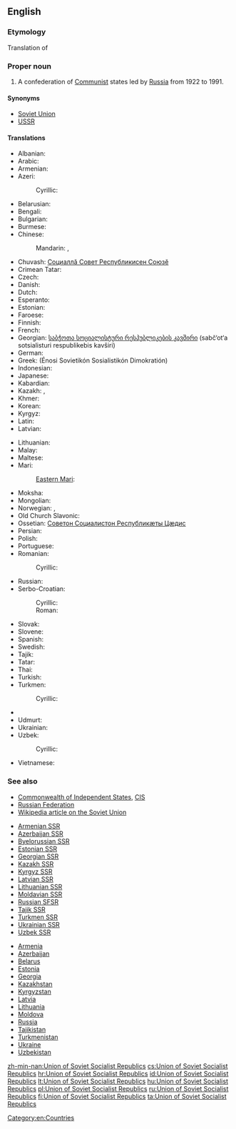 ==English==

===Etymology===
Translation of {{etyl|ru}} {{term|Союз Советских Социалистических Республик|tr=Soyuz Sovetskikh Sotsialisticheskikh Respublik}}

===Proper noun===
{{en-proper noun|head=[[union|Union]] of [[Soviet]] [[Socialist]] [[republic|Republic]]s}}

# A confederation of [[Communist]] states led by [[Russia]] from 1922 to 1991.

====Synonyms====
* [[Soviet Union]]
* [[USSR]]

====Translations====
{{trans-top|a confederation of Communist states}}
* Albanian: {{t-|sq|Bashkimi i Republikave Sovjetike Socialiste}}
* Arabic: {{t-|ar|الإتحاد الجمهوريات السوفيتية الاشتراكية|m|tr=al-ʾittiḥād al-jumhūriyyāt al-sūfiyatíyya al-ištirakíyya}}
* Armenian: {{t-|hy|Սովետական Սոցիալիստական Հանրապետությունների Միություն|tr=Sovetakan Soc'ialistakan Hanrapetut'yunneri Miut'yun}}
* Azeri: {{t-|az|Sovet Sosialist Respublikaları İttifaqı}}
*: Cyrillic: {{t-|az|Совет Сосиалист Республикалары Иттифагы|sc=Cyrl}}
* Belarusian: {{t-|be|Саюз Савецкіх Сацыялістычных Рэспублік|m|tr=Sajúz Savéckix Sacyjalistýčnyx Respúblik}}
* Bengali: {{t-|bn|সোভিয়েত সমাজতান্ত্রিক প্রজাতন্ত্রের ঐক্য|tr=sobhiyetô sômajôtantrikô prôjatôntrerô aikyô}}
* Bulgarian: {{t-|bg|Съюз на съветските социалистически републики|m|tr=Sǎjúz na sǎvétskite socialistíčeski repúbliki}}
* Burmese: {{t-|my|ဆိုဗီယက်ဆိုရှယ်လစ်သမတနိုင်ငံများပြည်ထောင်စု|alt=ဆို&#8203;ဗီ&#8203;ယက်&#8203;ဆို&#8203;ရှယ်&#8203;လစ်&#8203;သ&#8203;မ&#8203;တ&#8203;နိုင်&#8203;ငံ&#8203;များ&#8203;ပြည်&#8203;ထောင်&#8203;စု|tr=hsobiyet hsoshèlit thămăta. naingnganmya: pyidaungzu.|sc=Mymr}}
* Chinese:
*: Mandarin: {{t|cmn|蘇維埃社會主義共和國聯盟|sc=Hani}}, {{t|cmn|苏维埃社会主义共和国联盟|tr=Sūwéi'āi Shèhuìzhǔyì Gònghéguó Liánméng|sc=Hani}}
* Chuvash: [[Социаллă Совет Республикисен Союзĕ]]
* Crimean Tatar: {{tø|crh|Şuralar Sotsialistik Cumhuriyetler Birligi}}
* Czech: {{t+|cs|Svaz sovětských socialistických republik|m}}
* Danish: {{t-|da|Unionen af socialistiske sovjetrepublikker}}
* Dutch: {{t-|nl|Unie van Socialistische Sovjetrepublieken|f}}
* Esperanto: {{t-|eo|Unio de Sovetaj Socialismaj Respublikoj}}
* Estonian: {{t-|et|Nõukogude Sotsialistlike Vabariikide Liit}}
* Faroese: {{t-|fo|Sameindu sovjettisku sosialistisku lýðveldini|n|p}}
* Finnish: {{t+|fi|Sosialististen neuvostotasavaltojen liitto}}
* French: {{t+|fr|Union des Républiques Socialistes Soviétiques|f}}
* Georgian: [[საბჭოთა სოციალისტური რესპუბლიკების კავშირი]] (sabč‘ot‘a sotsialisturi respublikebis kavširi)
* German: {{t+|de|Union der Sozialistischen Sowjetrepubliken|f}}
* Greek: {{t-|el|Ένωση Σοβιετικών Σοσιαλιστικών Δημοκρατιών|f}} (Énosi Sovietikón Sosialistikón Dimokratión)
* Indonesian: {{t-|id|Republik Sosialis Uni Soviet}}
* Japanese: {{t-|ja|ソビエト社会主義共和国連邦|tr=Sobieto shakaishugi kyōwakoku renpō}}
* Kabardian: {{tø|kbd|Республикэ Совет Социал Зэгуэтхэр|tr=Respublikă Sovet Social Zăguătxăr|sc=Cyrl}}
* Kazakh: {{t|kk|Советтік Социалистік Республикалар Одағы|tr=Sovettik Socïalïstik Respublïkalar Odağı|sc=Cyrl}}, {{t-|kk|Кеңестік Социалистік Республикалар Одағы|tr=Keñestik Sotsïalïstik Respublïkalar Odağı|sc=Cyrl}}
* Khmer: {{t-|km|​សហភាព​សាធារណរដ្ឋ​សង្គមនិយម​សូវៀត|tr=saha pʰiep saatʰierea’na’ roat  sɑngkum ni’yum sooviet |sc=Khmr}}
* Korean: {{t+|ko|소비에트 사회주의 공화국 연방|tr=Sobieteu sahoejuui gonghwaguk yeonbang|sc=Hang}}
* Kyrgyz: {{t-|ky|Советтик Социалисттик Республикалар Союзу|tr=Sovettik Socialisttik Respublikalar Soyuzu|sc=Cyrl}}
* Latin: {{t-|la|Unio Rerum Publicarum Sovieticarum Socialisticarum|f}}
* Latvian: {{t-|lv|Padomju Sociālistisko Republiku Savienība}}
{{trans-mid}}
* Lithuanian: {{t+|lt|Tarybų Socialistinių Respublikų Sąjunga}}
* Malay: {{t-|ms|Kesatuan Republik Sosialis Soviet}}
* Maltese: {{t-|mt|L-Unjoni tar-Repubbliki Soċjoloġisti Sovjetiċi|f}}
* Mari:
*: [[Eastern Mari]]: {{tø|mhr|Совет Социализм Республик-влак Ушем|tr=Sovet Socializm Respublik-vlak Ušem|sc=Cyrl}}
* Moksha: {{tø|mdf|Советонь Социализмань Республикнень Соткс|tr=Sovetonj Socializmanj Respubliknenj Sotks|sc=Cyrl}}
* Mongolian: {{t-|mn|Зөвлөлт Социалист Бүгд Найрамдах Холбоот Улс|tr=Zövlölt Sotsialist Bügd Najramdah Holboot Uls|sc=Cyrl}}
* Norwegian: {{t-|no|Unionen av sosialistiske rådsrepublikker}}, {{t-|no|Samveldet av sosialistiske rådsrepublikker}}
* Old Church Slavonic: {{tø|cu|Съвѣтьскъ Социалистичьскъ Димократіи Съвѫзъ|m|tr=Sŭvětĭskŭ Socialističĭskŭ Dimokratii Sŭvǫzŭ|alt=Съвѣ́тьскъ Социали́стичьскъ Димократі́и Съвѫ́ꙁъ|sc=Cyrs}}
* Ossetian: [[Советон Социалистон Республикæты Цæдис]]
* Persian: {{t-|fa|اتحاد جماهیر شوروی سوسیالیستی|tr=ettehâd-e jamâhir-e šuravi-ye sosiyâlisti}}
* Polish: {{t+|pl|Związek Socjalistycznych Republik Radzieckich|m}}
* Portuguese: {{t-|pt|União das Repúblicas Socialistas Soviéticas|f}}
* Romanian: {{t-|ro|Uniunea Republicilor Sovietice Socialiste|f}}
*: Cyrillic: {{t-|ro|Униуня Републичилор Советиче Сочиалисте|f|sc=Cyrl}}
* Russian: {{t+|ru|Союз Советских Социалистических Республик|m|tr=Sojúz Sovétskix Socialistíčeskix Respúblik}}
* Serbo-Croatian:
*: Cyrillic: {{t-|sh|Савез Совјетских Социјалистичких Република|m|sc=Cyrl}}
*: Roman: {{t-|sh|Savez Sovjetskih Socijalističkih Republika|m}}
* Slovak: {{t-|sk|Zväz Sovietskych Socialistických Republík|m}}
* Slovene: {{t-|sl|Zveza sovjetskih socialističnih republik|f}}
* Spanish: {{t-|es|Unión de Repúblicas Socialistas Soviéticas|f}}
* Swedish: {{t-|sv|Socialistiska rådsrepublikernas union}}
* Tajik: {{t-|tg|Иттиҳоди Ҷумҳуриҳои Сосиалистии Шӯравӣ|tr=Ittihodi Jumhurihoi Sosialistii Šūravī|sc=Cyrl}}
* Tatar: {{t-|tt|Совет Социалистик Республикалар Союзы|tr=Sovet Socialistik Respublikalar Sojuzy|sc=Cyrl}}
* Thai: {{t-|th|สหภาพสาธารณรัฐสังคมนิยมโซเวียต|tr=sà-hà-pâap săa-taa-rá-ná rát săng-kom-ní-yom soh-wîat|sc=Thai}}
* Turkish: {{t+|tr|Sovyet Sosyalist Cumhuriyetler Birliği}}
* Turkmen: {{t-|tk|Sowet Sotsialistik Respublikalary Soýuzy}}
*: Cyrillic: {{t-|tk|Совет Социалистик Республикалары Союзы|sc=Cyrl}}
* {{trreq|Tuvan}}
* Udmurt: {{tø|udm|Советской Социалистической Республикаослэн Союззы|tr=Sovetskoj Socialističeskoj Respublikaoslèn Sojuzy|sc=Cyrl}}
* Ukrainian: {{t-|uk|Союз Радянських Соціалістичних Республік|m|tr=Sojúz Radjáns’kyx Socijalistýčnyx Respúblik}}
* Uzbek: {{t-|uz|Sovet Socialistik Respublikalari Ittifoqi}}
*: Cyrillic: {{t-|uz|Совет Социалистик Республикалари Иттифоқи|sc=Cyrl}}
* Vietnamese: {{t-|vi|Liên bang Cộng hòa Xã hội Chủ nghĩa Xô viết}}
{{trans-bottom}}

===See also===
* [[Commonwealth of Independent States]], [[CIS]]
* [[Russian Federation]]
* [[w:Soviet Union|Wikipedia article on the Soviet Union]]
{{top2}}
* [[Armenian SSR]]
* [[Azerbaijan SSR]]
* [[Byelorussian SSR]]
* [[Estonian SSR]]
* [[Georgian SSR]]
* [[Kazakh SSR]]
* [[Kyrgyz SSR]]
* [[Latvian SSR]]
* [[Lithuanian SSR]]
* [[Moldavian SSR]]
* [[Russian SFSR]]
* [[Tajik SSR]]
* [[Turkmen SSR]]
* [[Ukrainian SSR]]
* [[Uzbek SSR]]
{{mid2}}
* [[Armenia]]
* [[Azerbaijan]]
* [[Belarus]]
* [[Estonia]]
* [[Georgia]]
* [[Kazakhstan]]
* [[Kyrgyzstan]]
* [[Latvia]]
* [[Lithuania]]
* [[Moldova]]
* [[Russia]]
* [[Tajikistan]]
* [[Turkmenistan]]
* [[Ukraine]]
* [[Uzbekistan]]
{{bottom}}

[[Category:en:Countries]]

[[zh-min-nan:Union of Soviet Socialist Republics]]
[[cs:Union of Soviet Socialist Republics]]
[[hr:Union of Soviet Socialist Republics]]
[[id:Union of Soviet Socialist Republics]]
[[lt:Union of Soviet Socialist Republics]]
[[hu:Union of Soviet Socialist Republics]]
[[pl:Union of Soviet Socialist Republics]]
[[ru:Union of Soviet Socialist Republics]]
[[fi:Union of Soviet Socialist Republics]]
[[ta:Union of Soviet Socialist Republics]]
